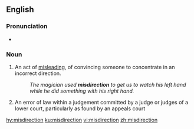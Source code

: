 ==English==

===Pronunciation===
* {{rhymes|ɛkʃən|lang=en}}

===Noun===
{{en-noun}}

# An act of [[misleading]], of convincing someone to concentrate in an incorrect direction.
#: ''The magician used '''misdirection''' to get us to watch his left hand while he did something with his right hand.''
# {{context|UK|legal|lang=en}} An error of law within a judgement committed by a judge or judges of a lower court, particularly as found by an appeals court

[[hy:misdirection]]
[[ku:misdirection]]
[[vi:misdirection]]
[[zh:misdirection]]